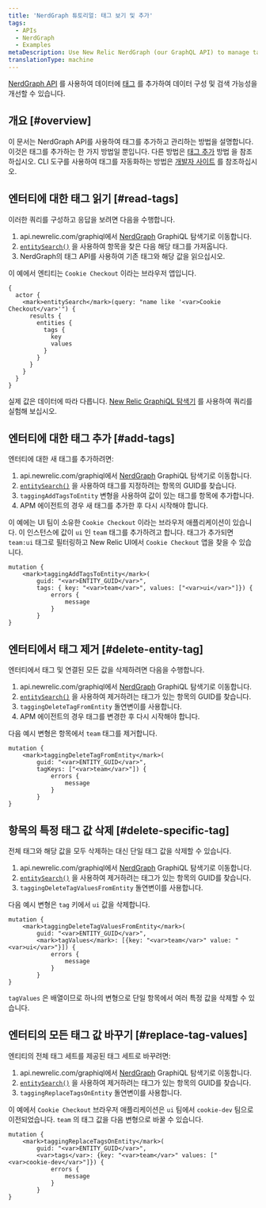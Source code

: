 ```yaml
---
title: 'NerdGraph 튜토리얼: 태그 보기 및 추가'
tags:
  - APIs
  - NerdGraph
  - Examples
metaDescription: Use New Relic NerdGraph (our GraphQL API) to manage tags attached to your entities.
translationType: machine
---
```


[NerdGraph API](/docs/apis/nerdgraph/get-started/introduction-new-relic-nerdgraph) 를 사용하여 데이터에 [태그](/docs/new-relic-one/use-new-relic-one/core-concepts/tagging-use-tags-organize-group-what-you-monitor) 를 추가하여 데이터 구성 및 검색 가능성을 개선할 수 있습니다.

## 개요 [#overview]

이 문서는 NerdGraph API를 사용하여 태그를 추가하고 관리하는 방법을 설명합니다. 이것은 태그를 추가하는 한 가지 방법일 뿐입니다. 다른 방법은 [태그 추가](/docs/new-relic-one/use-new-relic-one/core-concepts/use-tags-help-organize-find-your-data/#tag-sources) 방법 을 참조하십시오. CLI 도구를 사용하여 태그를 자동화하는 방법은 [개발자 사이트](https://developer.newrelic.com/automate-workflows/5-mins-tag-resources/) 를 참조하십시오.

## 엔터티에 대한 태그 읽기 [#read-tags]

이러한 쿼리를 구성하고 응답을 보려면 다음을 수행합니다.

1. api.newrelic.com/graphiql에서 [NerdGraph](https://api.newrelic.com/graphiql) GraphiQL 탐색기로 이동합니다.
2. [`entitySearch()`](/docs/apis/graphql-api/tutorials/use-new-relic-graphql-api-query-entities#search-entity) 을 사용하여 항목을 찾은 다음 해당 태그를 가져옵니다.
3. NerdGraph의 태그 API를 사용하여 기존 태그와 해당 값을 읽으십시오.

이 예에서 엔티티는 `Cookie Checkout` 이라는 브라우저 앱입니다.

```
{
  actor {
    <mark>entitySearch</mark>(query: "name like '<var>Cookie Checkout</var>'") {
      results {
        entities {
          tags {
            key
            values
          }
        }
      }
    }
  }
}
```

실제 값은 데이터에 따라 다릅니다. [New Relic GraphiQL 탐색기](https://api.newrelic.com/graphiql) 를 사용하여 쿼리를 실험해 보십시오.

## 엔터티에 대한 태그 추가 [#add-tags]

엔터티에 대한 새 태그를 추가하려면:

1. api.newrelic.com/graphiql에서 [NerdGraph](https://api.newrelic.com/graphiql) GraphiQL 탐색기로 이동합니다.
2. [`entitySearch()`](/docs/apis/graphql-api/tutorials/use-new-relic-graphql-api-query-entities#search-entity) 을 사용하여 태그를 지정하려는 항목의 GUID를 찾습니다.
3. `taggingAddTagsToEntity` 변형을 사용하여 값이 있는 태그를 항목에 추가합니다.
4. APM 에이전트의 경우 새 태그를 추가한 후 다시 시작해야 합니다.

이 예에는 UI 팀이 소유한 `Cookie Checkout` 이라는 브라우저 애플리케이션이 있습니다. 이 인스턴스에 값이 `ui` 인 `team` 태그를 추가하려고 합니다. 태그가 추가되면 `team:ui` 태그로 필터링하고 New Relic UI에서 `Cookie Checkout` 앱을 찾을 수 있습니다.

```
mutation {
    <mark>taggingAddTagsToEntity</mark>(
        guid: "<var>ENTITY_GUID</var>",
        tags: { key: "<var>team</var>", values: ["<var>ui</var>"]}) {
            errors {
                message
            }
        }
}
```

## 엔터티에서 태그 제거 [#delete-entity-tag]

엔터티에서 태그 및 연결된 모든 값을 삭제하려면 다음을 수행합니다.

1. api.newrelic.com/graphiql에서 [NerdGraph](https://api.newrelic.com/graphiql) GraphiQL 탐색기로 이동합니다.
2. [`entitySearch()`](/docs/apis/graphql-api/tutorials/use-new-relic-graphql-api-query-entities#search-entity) 을 사용하여 제거하려는 태그가 있는 항목의 GUID를 찾습니다.
3. `taggingDeleteTagFromEntity` 돌연변이를 사용합니다.
4. APM 에이전트의 경우 태그를 변경한 후 다시 시작해야 합니다.

다음 예시 변형은 항목에서 `team` 태그를 제거합니다.

```
mutation {
    <mark>taggingDeleteTagFromEntity</mark>(
        guid: "<var>ENTITY_GUID</var>",
        tagKeys: ["<var>team</var>"]) {
            errors {
                message
            }
        }
}
```

## 항목의 특정 태그 값 삭제 [#delete-specific-tag]

전체 태그와 해당 값을 모두 삭제하는 대신 단일 태그 값을 삭제할 수 있습니다.

1. api.newrelic.com/graphiql에서 [NerdGraph](https://api.newrelic.com/graphiql) GraphiQL 탐색기로 이동합니다.
2. [`entitySearch()`](/docs/apis/graphql-api/tutorials/use-new-relic-graphql-api-query-entities#search-entity) 을 사용하여 제거하려는 태그가 있는 항목의 GUID를 찾습니다.
3. `taggingDeleteTagValuesFromEntity` 돌연변이를 사용합니다.

다음 예시 변형은 `tag` 키에서 `ui` 값을 삭제합니다.

```
mutation {
    <mark>taggingDeleteTagValuesFromEntity</mark>(
        guid: "<var>ENTITY_GUID</var>",
        <mark>tagValues</mark>: [{key: "<var>team</var>" value: "<var>ui</var>"}]) {
            errors {
                message
            }
        }
}
```

`tagValues` 은 배열이므로 하나의 변형으로 단일 항목에서 여러 특정 값을 삭제할 수 있습니다.

## 엔터티의 모든 태그 값 바꾸기 [#replace-tag-values]

엔티티의 전체 태그 세트를 제공된 태그 세트로 바꾸려면:

1. api.newrelic.com/graphiql에서 [NerdGraph](https://api.newrelic.com/graphiql) GraphiQL 탐색기로 이동합니다.
2. [`entitySearch()`](/docs/apis/graphql-api/tutorials/use-new-relic-graphql-api-query-entities#search-entity) 을 사용하여 제거하려는 태그가 있는 항목의 GUID를 찾습니다.
3. `taggingReplaceTagsOnEntity` 돌연변이를 사용합니다.

이 예에서 `Cookie Checkout` 브라우저 애플리케이션은 `ui` 팀에서 `cookie-dev` 팀으로 이전되었습니다. `team` 의 태그 값을 다음 변형으로 바꿀 수 있습니다.

```
mutation {
    <mark>taggingReplaceTagsOnEntity</mark>(
        guid: "<var>ENTITY_GUID</var>",
        <var>tags</var>: {key: "<var>team</var>" values: ["<var>cookie-dev</var>"]}) {
            errors {
                message
            }
        }
}
```